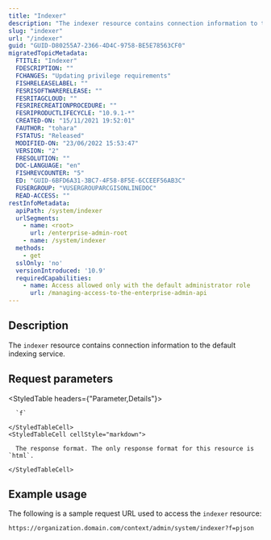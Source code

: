 ```yaml
---
title: "Indexer"
description: "The indexer resource contains connection information to the default indexing service."
slug: "indexer"
url: "/indexer"
guid: "GUID-D80255A7-2366-4D4C-9758-BE5E78563CF0"
migratedTopicMetadata:
  FTITLE: "Indexer"
  FDESCRIPTION: ""
  FCHANGES: "Updating privilege requirements"
  FISHRELEASELABEL: ""
  FESRISOFTWARERELEASE: ""
  FESRITAGCLOUD: ""
  FESRIRECREATIONPROCEDURE: ""
  FESRIPRODUCTLIFECYCLE: "10.9.1-*"
  CREATED-ON: "15/11/2021 19:52:01"
  FAUTHOR: "tohara"
  FSTATUS: "Released"
  MODIFIED-ON: "23/06/2022 15:53:47"
  VERSION: "2"
  FRESOLUTION: ""
  DOC-LANGUAGE: "en"
  FISHREVCOUNTER: "5"
  ED: "GUID-6BFD6A31-3BC7-4F58-8F5E-6CCEEF56AB3C"
  FUSERGROUP: "VUSERGROUPARCGISONLINEDOC"
  READ-ACCESS: ""
restInfoMetadata:
  apiPath: /system/indexer
  urlSegments:
    - name: <root>
      url: /enterprise-admin-root
    - name: /system/indexer
  methods:
    - get
  sslOnly: 'no'
  versionIntroduced: '10.9'
  requiredCapabilities:
    - name: Access allowed only with the default administrator role
      url: /managing-access-to-the-enterprise-admin-api
---
```


## Description

The `indexer` resource contains connection information to the default indexing service.


## Request parameters

<StyledTable headers={"Parameter,Details"}>
  <StyledTableRow>
    <StyledTableCell cellStyle="markdown">

      `f` 

    </StyledTableCell>
    <StyledTableCell cellStyle="markdown">

      The response format. The only response format for this resource is `html`.

    </StyledTableCell>
  </StyledTableRow>
</StyledTable>


## Example usage

The following is a sample request URL used to access the `indexer` resource:

```other
https://organization.domain.com/context/admin/system/indexer?f=pjson
```